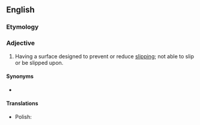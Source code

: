 {{also|non-slip}}
==English==

===Etymology===
{{prefix|en|non|slip}}

===Adjective===
{{en-adj|-}}
# Having a surface designed to prevent or reduce [[slip]]ping; not able to slip or be slipped upon.

====Synonyms====
* {{l|en|nonskid}}

====Translations====
{{trans-top}}
{{trans-mid}}
* Polish: {{t+|pl|antypoślizgowy}}
{{trans-bottom}}